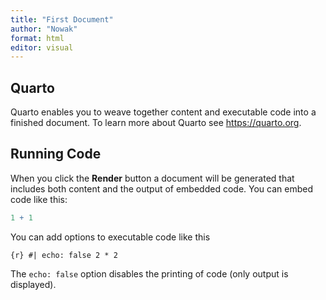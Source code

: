 ```yaml
---
title: "First Document"
author: "Nowak"
format: html
editor: visual
---
```


## Quarto

Quarto enables you to weave together content and executable code into a finished document. To learn more about Quarto see <https://quarto.org>.

## Running Code

When you click the **Render** button a document will be generated that includes both content and the output of embedded code. You can embed code like this:

```r
1 + 1
```

You can add options to executable code like this

`{r} #| echo: false 2 * 2`

The `echo: false` option disables the printing of code (only output is displayed).
